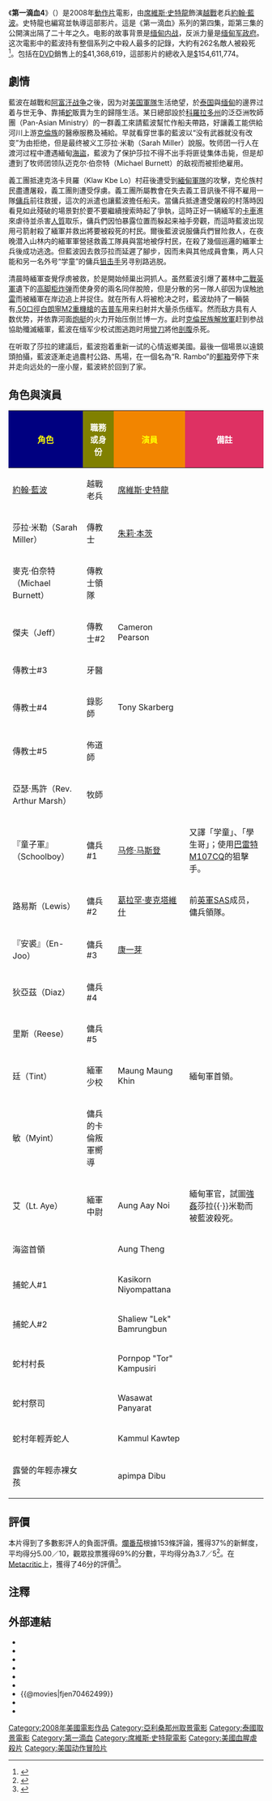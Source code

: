 {{noteTA
|G1=Movie
|G2=Show
}}
{{Infobox Film
| name        = 第一滴血4
| original_name = ''Rambo''
| image       =  Rambo.jpg
| caption     =  電影海報
| director    = [[席維斯·史特龍|席維斯·史特龍]]
| writer      = 席維斯·史特龍
| starring    = 席維斯·史特龍
| music       = [[布萊恩·泰勒|布萊恩·泰勒]]<br />[[杰里·戈德史密斯|杰里·戈德史密斯]](主題曲)
| distributor = 
| released    = {{Film date|2008|1|25|美國|2008|2|22|台灣|2008|4|10|香港}}
| runtime     = 91分鐘
| country     = {{flagcountry|United States}}
| language    = [[英语|英语]]<br>[[缅甸语|缅甸语]]<br>[[泰语|泰语]]
| budget      = 5000萬美元<ref name="BOM"/>
| gross       = 1.13億美元<ref name="BOM">{{cite web|url= https://www.boxofficemojo.com/title/tt0462499/|title= Rambo (2008)|publisher= [[Box_Office_Mojo|Box Office Mojo]]|accessdate= 2008-01-25|archive-date= 2021-12-17|archive-url= https://web.archive.org/web/20211217170929/https://www.boxofficemojo.com/title/tt0462499/|dead-url= no}}</ref>
| preceded_by = 《[[第一滴血3|第一滴血3]]》
| followed_by = 《[[藍波：最後一滴血|藍波：最後一滴血]]》
| cn_name     = 第一滴血4
| hk_name     = 熱血回歸
| tw_name     = 第一滴血4
}}
《'''第一滴血4'''》（{{lang-en|''Rambo''}}）是2008年[[動作片|動作片]]電影，由[[席維斯·史特龍|席維斯·史特龍]]飾演[[越戰|越戰]]老兵[[約翰·藍波|約翰·藍波]]。史特龍也編寫並執導這部影片。這是《第一滴血》系列的第四集，距第三集的公開演出隔了二十年之久。电影的故事背景是[[缅甸内战|缅甸内战]]，反派力量是[[緬甸軍政府|缅甸军政府]]。这次電影中的藍波持有整個系列之中殺人最多的記錄，大約有262名敵人被殺死<ref name="kill chart">{{cite news|last= |first= |coauthors= |title='''Accurate''' Rambo Kill Chart |work= |pages= |language= |publisher=[http://www.the-imagi-nation.co.nr The Imagi-Nation] |date=May 3, 2008 |url=http://www.freewebs.com/the-imagi-nation/rambodeaths.htm |accessdate=2008-01-26 |archiveurl=https://web.archive.org/web/20080511174605/http://www.freewebs.com/the-imagi-nation/rambodeaths.htm |archivedate=2008-05-11 |deadurl=yes }}</ref>。包括在[[DVD|DVD]]銷售上的[[美元|$]]41,368,619，這部影片的總收入是[[美元|$]]154,611,774。

== 劇情 ==
藍波在越戰和[[阿富汗战争_(1979年)|阿富汗战争]]之後，因为对[[美国軍隊|美国軍隊]]生活绝望，於[[泰国|泰国]]與[[缅甸|缅甸]]的邊界过着与世无争、靠捕[[蛇|蛇]]販賣为生的歸隱生活。某日總部設於[[科羅拉多州|科羅拉多州]]的泛亞洲牧師團（Pan-Asian Ministry）的一群義工來請藍波幫忙作船夫帶路，好讓義工能供給河川上游[[克倫族|克倫族]]的醫療服務及補給。早就看穿世事的藍波以“没有武器就没有改变”为由拒绝，但是最终被义工莎拉·米勒（Sarah Miller）說服。牧师团一行人在渡河过程中遭遇緬甸[[海盜|海盜]]，藍波为了保护莎拉不得不出手将匪徒集体击毙，但是却遭到了牧师团领队迈克尔·伯奈特（Michael Burnett）的敌视而被拒绝雇用。

義工團抵達克洛卡貝羅（Klaw Kbe Lo）村莊後遭受到[[緬甸國防軍|緬甸軍隊]]的攻擊，克伦族村民盡遭屠殺，義工團則遭受俘虜。義工團所屬教會在失去義工音訊後不得不雇用一隊[[傭兵|傭兵]]前往救援，這次的派遣也讓藍波擔任船夫。當傭兵抵達遭受屠殺的村落時因看見如此殘破的場景對於要不要繼續搜索時起了爭執，這時正好一辆緬军的[[卡車|卡車]]進來虐待並杀害[[人質|人質]]取乐，傭兵們因怕暴露位置而躲起来袖手旁觀，而這時藍波出现用弓箭射殺了緬軍并救出將要被殺死的村民。爾後藍波说服傭兵們冒险救人，在夜晚潜入山林内的緬軍軍營拯救義工隊員與當地被俘村民，在殺了幾個巡邏的緬軍士兵後成功逃逸。但藍波因去救莎拉而延遲了腳步，因而未與其他成員會集，两人只能和另一名外号“学童”的傭兵[[狙击手|狙击手]]另寻别路逃脱。

清晨時緬軍查覺俘虏被救，於是開始倾巢出洞抓人。虽然藍波引爆了叢林中[[第二次世界大战|二戰]][[英軍|英軍]]遺下的[[高脚柜炸弹|高脚柜炸弹]]而使身旁的兩名同伴脫險，但是分散的另一隊人卻因为误触[[地雷|地雷]]而被緬軍在岸边追上并捉住。就在所有人将被枪决之时，藍波劫持了一輛裝有[[.50_BMG|.50口徑]][[白朗寧M2重機槍|白朗寧M2重機槍]]的[[吉普车|吉普车]]用来扫射并大量杀伤缅军。然而敌方具有人数优势，并依靠河面[[炮艇|炮艇]]的火力开始压倒兰博一方。此时[[克倫民族解放軍|克倫民族解放軍]]赶到参战協助殲滅緬軍，藍波在缅军少校试图逃跑时用[[開山刀|彎刀]]將他[[剖腹|剖腹]]杀死。

在听取了莎拉的建議后，藍波抱着重新一试的心情返鄉美國。最後一個場景以遠鏡頭拍攝，藍波逐漸走過農村公路、馬場，在一個名為“R. Rambo”的[[信箱|郵箱]]旁停下來并走向远处的一座小屋，藍波終於回到了家。

== 角色與演員 ==
{|class="wikitable" style="text-align:center"
!style="background:navy"|<font color=yellow>角色
!style="background:olive"|<font color=white>職務或身份
!style="background:#F28500"|<font color=yellow>演員
!style="background:#DE3163"|<font color=white>備註
|-
|[[約翰·藍波|約翰·藍波]]||越戰老兵||[[席維斯·史特龍|席維斯·史特龍]]||
|-
|莎拉·米勒（Sarah Miller）||傳教士||[[朱莉·本茨|朱莉·本茨]]||
|-
|麥克·伯奈特（Michael Burnett）||傳教士領隊||{{tsl|en|Paul Schulze|保羅·舒爾策}}||
|-
|傑夫（Jeff）||傳教士#2||Cameron Pearson||
|-
|傳教士#3||牙醫||{{tsl|en|Thomas Peterson|托馬斯·彼得森}}||
|-
|傳教士#4||錄影師||Tony Skarberg||
|-
|傳教士#5||佈道師||{{tsl|en|James Smith|詹姆斯·史密斯}}||
|-
|亞瑟·馬許（Rev. Arthur Marsh）||牧師||{{tsl|en|Ken Howard|肯·霍華德}}||
|-
|『童子軍』（Schoolboy）||傭兵#1||[[马修·马斯登|马修·马斯登]]||又譯「学童」、「學生哥」；使用[[巴雷特M82狙擊步槍|巴雷特M107CQ]]的狙擊手。
|-
|路易斯（Lewis）||傭兵#2||[[葛拉罕·麥克塔維什|葛拉罕·麥克塔維什]]||前[[英軍|英軍]][[特种空勤团|SAS]]成员，傭兵領隊。
|-
|『安裘』（En-Joo）||傭兵#3||[[康一芽|康一芽]]||
|-
|狄亞茲（Diaz）||傭兵#4||{{tsl|en|Rey Gallegos|雷納爾多・加列戈斯}}||
|-
|里斯（Reese）||傭兵#5||{{tsl|en|Jake La Botz|傑克·拉·博茲}}||
|-
|廷（Tint）||緬軍少校||Maung Maung Khin||緬甸軍首領。
|-
|敏（Myint）||傭兵的卡倫叛軍嚮導||{{tsl|en|Supakorn Kitsuwon|蘇佩空·基三沃}}||
|-
|艾（Lt. Aye）||緬軍中尉||Aung Aay Noi||緬甸軍官，試圖[[強姦|強姦]]莎拉{{·}}米勒而被藍波殺死。
|-
|海盜首領|| ||Aung Theng||
|-
|捕蛇人#1|| ||Kasikorn Niyompattana||
|-
|捕蛇人#2|| ||Shaliew "Lek" Bamrungbun||
|-
|蛇村村長|| ||Pornpop "Tor" Kampusiri||
|-
|蛇村祭司|| ||Wasawat Panyarat||
|-
|蛇村年輕弄蛇人|| ||Kammul Kawtep||
|-
|露營的年輕赤裸女孩|| ||apimpa Dibu||
|}

== 評價 ==
本片得到了多數影評人的負面評價。[[爛番茄|爛番茄]]根據153條評論，獲得37%的新鮮度，平均得分5.00／10，觀眾投票獲得69%的分數，平均得分為3.7／5<ref>{{Cite Rotten Tomatoes|title=Rambo|id=john_rambo|type=movie|access-date=2008-01-25}}</ref>。在[[Metacritic|Metacritic]]上，獲得了46分的評價<ref>{{Cite Metacritic|id=rambo|type=movie|title=Rambo|access-date=2008-01-25}}</ref>。

== 注釋 ==
{{Reflist}}

== 外部連結 ==
* {{myspace|johnrambo2008}}
* {{imdb title|id=0462499}}
* {{rotten-tomatoes|id=john_rambo}}
* {{metacritic film|rambo}}
* {{mojo title|id=rambo08}}
* {{Amg movie|389422}}
* {{@movies|fjen70462499}}
* {{Mtime|39486}}
* {{douban|1440855}}

{{第一滴血}}
{{席維斯·史特龍}}
{{DEFAULTSORT:Rambo}}
[[Category:2008年美國電影作品|Category:2008年美國電影作品]]
[[Category:亞利桑那州取景電影|Category:亞利桑那州取景電影]]
[[Category:泰國取景電影|Category:泰國取景電影]]
[[Category:第一滴血|Category:第一滴血]]
[[Category:席維斯·史特龍電影|Category:席維斯·史特龍電影]]
[[Category:美國血腥虐殺片|Category:美國血腥虐殺片]]
[[Category:美国动作冒险片|Category:美国动作冒险片]]